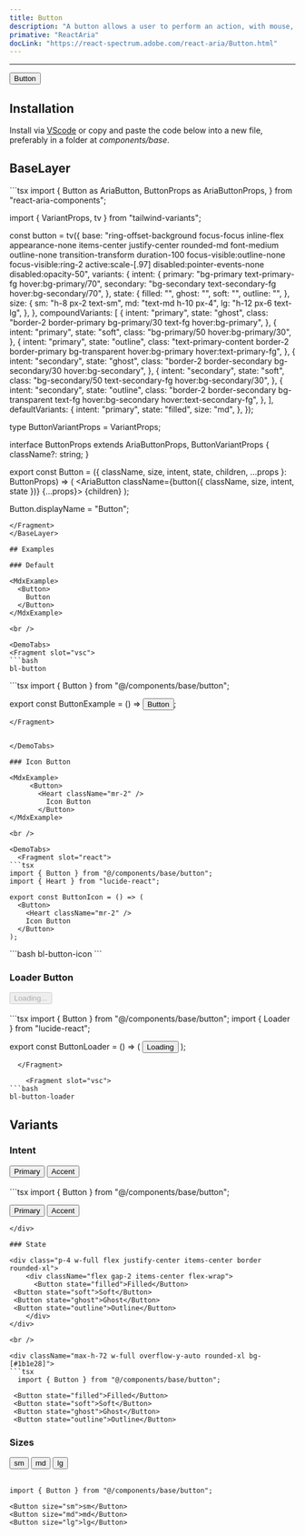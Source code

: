 ```yaml
---
title: Button
description: "A button allows a user to perform an action, with mouse, touch, and keyboard interactions."
primative: "ReactAria"
docLink: "https://react-spectrum.adobe.com/react-aria/Button.html"
---
```


---


<MdxExample>
  <Button >
    Button
  </Button>
</MdxExample>

## Installation

Install via [VScode](/docs/getting-started/vsc) or copy and paste the code below into a new file, preferably in a folder at *components/base*.

## BaseLayer 

<BaseLayer>
<Fragment slot="contentSlot">
```tsx
import {
  Button as AriaButton,
  ButtonProps as AriaButtonProps,
} from "react-aria-components";

import { VariantProps, tv } from "tailwind-variants";

const button = tv({
  base: "ring-offset-background focus-focus inline-flex appearance-none items-center justify-center rounded-md font-medium outline-none transition-transform  duration-100 focus-visible:outline-none focus-visible:ring-2 active:scale-[.97] disabled:pointer-events-none disabled:opacity-50",
  variants: {
    intent: {
      primary: "bg-primary text-primary-fg hover:bg-primary/70",
      secondary: "bg-secondary text-secondary-fg hover:bg-secondary/70",
    },
    state: {
      filled: "",
      ghost: "",
      soft: "",
      outline: "",
    },
    size: {
      sm: "h-8 px-2 text-sm",
      md: "text-md h-10 px-4",
      lg: "h-12 px-6 text-lg",
    },
  },
  compoundVariants: [
    {
      intent: "primary",
      state: "ghost",
      class: "border-2 border-primary bg-primary/30 text-fg hover:bg-primary",
    },
    {
      intent: "primary",
      state: "soft",
      class: "bg-primary/50 hover:bg-primary/30",
    },
    {
      intent: "primary",
      state: "outline",
      class:
        "text-primary-content border-2 border-primary bg-transparent hover:bg-primary hover:text-primary-fg",
    },
    {
      intent: "secondary",
      state: "ghost",
      class: "border-2 border-secondary bg-secondary/30 hover:bg-secondary",
    },
    {
      intent: "secondary",
      state: "soft",
      class: "bg-secondary/50 text-secondary-fg hover:bg-secondary/30",
    },
    {
      intent: "secondary",
      state: "outline",
      class:
        "border-2 border-secondary bg-transparent text-fg hover:bg-secondary hover:text-secondary-fg",
    },
  ],
  defaultVariants: {
    intent: "primary",
    state: "filled",
    size: "md",
  },
});

type ButtonVariantProps = VariantProps<typeof button>;

interface ButtonProps extends AriaButtonProps, ButtonVariantProps {
  className?: string;
}

export const Button = ({
  className,
  size,
  intent,
  state,
  children,
  ...props
}: ButtonProps) => (
  <AriaButton className={button({ className, size, intent, state })} {...props}>
    {children}
  </AriaButton>
);

Button.displayName = "Button";

```
</Fragment>
</BaseLayer>

## Examples 
 
### Default

<MdxExample>
  <Button>
    Button
  </Button>
</MdxExample>

<br />

<DemoTabs>
<Fragment slot="vsc">
```bash
bl-button
```
</Fragment>

<Fragment slot="react">
```tsx
import { Button } from "@/components/base/button";

export const ButtonExample = () => <Button>Button</Button>;

```
</Fragment>


</DemoTabs>

### Icon Button

<MdxExample>
     <Button>
       <Heart className="mr-2" />
         Icon Button
       </Button>
</MdxExample>

<br />

<DemoTabs>
  <Fragment slot="react">
```tsx
import { Button } from "@/components/base/button";
import { Heart } from "lucide-react";

export const ButtonIcon = () => (
  <Button>
    <Heart className="mr-2" />
    Icon Button
  </Button>
);

```
</Fragment>

<Fragment slot="vsc">
```bash
bl-button-icon
```
</Fragment>
</DemoTabs>

### Loader Button

<div class="p-4 w-full flex justify-center items-center border rounded-xl">
    <div class="flex gap-2 items-center">
      <Button disabled>
        <Loader className="mr-2 h-4 w-4 animate-spin" />
          Loading...
      </Button>
    </div>
</div>

<br />

<DemoTabs>
  <Fragment slot="react">
```tsx
import { Button } from "@/components/base/button";
import { Loader } from "lucide-react";

export const ButtonLoader = () => (
  <Button isDisabled>
    <Loader className="mr-2 h-4 w-4 animate-spin" />
    Loading
  </Button>
);

```
  </Fragment>

    <Fragment slot="vsc">
```bash
bl-button-loader
```
  </Fragment>
</DemoTabs>

## Variants

### Intent

<div class="p-4 w-full flex justify-center items-center border rounded-xl">
    <div className="flex gap-2 items-center">
     <Button intent="primary">Primary</Button>
<Button intent="secondary">Accent</Button>
    </div>
</div>

<br />

<div className="max-h-72 w-full overflow-y-auto rounded-xl bg-[#1b1e28]">
```tsx
import { Button } from "@/components/base/button";

<Button intent="primary">Primary</Button>
<Button intent="secondary">Accent</Button>
```
</div>

### State 

<div class="p-4 w-full flex justify-center items-center border rounded-xl">
    <div className="flex gap-2 items-center flex-wrap">
      <Button state="filled">Filled</Button>
 <Button state="soft">Soft</Button>
 <Button state="ghost">Ghost</Button>
 <Button state="outline">Outline</Button>
    </div>
</div>

<br />

<div className="max-h-72 w-full overflow-y-auto rounded-xl bg-[#1b1e28]">
```tsx
  import { Button } from "@/components/base/button";

 <Button state="filled">Filled</Button>
 <Button state="soft">Soft</Button>
 <Button state="ghost">Ghost</Button>
 <Button state="outline">Outline</Button>
```
</div>

### Sizes

<div class="p-4 w-full flex justify-center items-center border rounded-xl">
    <div className="flex gap-2 items-center">
     <Button size="sm">sm</Button>
<Button size="md">md</Button>
<Button size="lg">lg</Button>
    </div>
</div>

<br />


```tsx
import { Button } from "@/components/base/button";

<Button size="sm">sm</Button>
<Button size="md">md</Button>
<Button size="lg">lg</Button>
```
